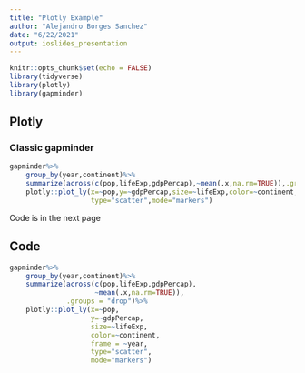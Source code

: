 ```yaml
---
title: "Plotly Example"
author: "Alejandro Borges Sanchez"
date: "6/22/2021"
output: ioslides_presentation
---
```


```r
knitr::opts_chunk$set(echo = FALSE)
library(tidyverse)
library(plotly)
library(gapminder)
```

## Plotly
### Classic gapminder

```r
gapminder%>%
    group_by(year,continent)%>%
    summarize(across(c(pop,lifeExp,gdpPercap),~mean(.x,na.rm=TRUE)),.groups = "drop")%>%
    plotly::plot_ly(x=~pop,y=~gdpPercap,size=~lifeExp,color=~continent,frame = ~year,
                    type="scatter",mode="markers")
```
Code is in the next page

## Code
```r
gapminder%>%
    group_by(year,continent)%>%
    summarize(across(c(pop,lifeExp,gdpPercap),
                     ~mean(.x,na.rm=TRUE)),
              .groups = "drop")%>%
    plotly::plot_ly(x=~pop,
                    y=~gdpPercap,
                    size=~lifeExp,
                    color=~continent,
                    frame = ~year,
                    type="scatter",
                    mode="markers")
```

